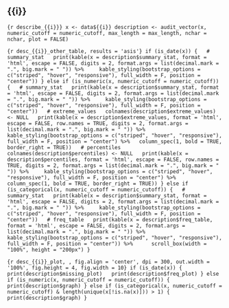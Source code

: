 
## {{i}}

```{r describe_{{i}}}
x <- data${{i}}
description <- audit_vector(x, numeric_cutoff = numeric_cutoff, max_length = max_length, nchar = nchar, plot = FALSE)
```

```{r desc_{{i}}_other_table, results = 'asis'}
if (is_date(x)) {
  # summary_stat
  print(kable(x = description$summary_stat, format = 'html', escape = FALSE, digits = 2, format.args = list(decimal.mark = ".", big.mark = " ")) %>%
    kable_styling(bootstrap_options = c("striped", "hover", "responsive"), full_width = F, position = "center"))
} else if (is_numeric(x, numeric_cutoff = numeric_cutoff)) {
  # summary_stat
  print(kable(x = description$summary_stat, format = 'html', escape = FALSE, digits = 2, format.args = list(decimal.mark = ".", big.mark = " ")) %>%
    kable_styling(bootstrap_options = c("striped", "hover", "responsive"), full_width = F, position = "center"))
  # extreme_values
  colnames(description$extreme_values) <- NULL
  print(kable(x = description$extreme_values, format = 'html', escape = FALSE, row.names = TRUE, digits = 2, format.args = list(decimal.mark = ".", big.mark = " ")) %>%
    kable_styling(bootstrap_options = c("striped", "hover", "responsive"), full_width = F, position = "center") %>%
  column_spec(1, bold = TRUE, border_right = TRUE))
  # percentiles
  colnames(description$percentiles) <- NULL
  print(kable(x = description$percentiles, format = 'html', escape = FALSE, row.names = TRUE, digits = 2, format.args = list(decimal.mark = ".", big.mark = " ")) %>%
    kable_styling(bootstrap_options = c("striped", "hover", "responsive"), full_width = F, position = "center") %>%
  column_spec(1, bold = TRUE, border_right = TRUE))
} else if (is_categorical(x, numeric_cutoff = numeric_cutoff)) {
  # summary_stat
  print(kable(x = description$summary_stat, format = 'html', escape = FALSE, digits = 2, format.args = list(decimal.mark = ".", big.mark = " ")) %>%
    kable_styling(bootstrap_options = c("striped", "hover", "responsive"), full_width = F, position = "center"))
  # freq_table
  print(kable(x = description$freq_table, format = 'html', escape = FALSE, digits = 2, format.args = list(decimal.mark = ".", big.mark = " ")) %>%
    kable_styling(bootstrap_options = c("striped", "hover", "responsive"), full_width = F, position = "center")) %>% 
    scroll_box(width = "100%", height = "200px")
}
```


```{r desc_{{i}}_plot, , fig.align = 'center', dpi = 300, out.width = '100%', fig.height = 4, fig.width = 10}
if (is_date(x)) {
  print(description$missing_plot)
  print(description$freq_plot)
} else if (is_numeric(x, numeric_cutoff = numeric_cutoff)) {
  print(description$graph)
} else if (is_categorical(x, numeric_cutoff = numeric_cutoff) & length(unique(x[!is.na(x)])) > 1) {
  print(description$graph)
}
```